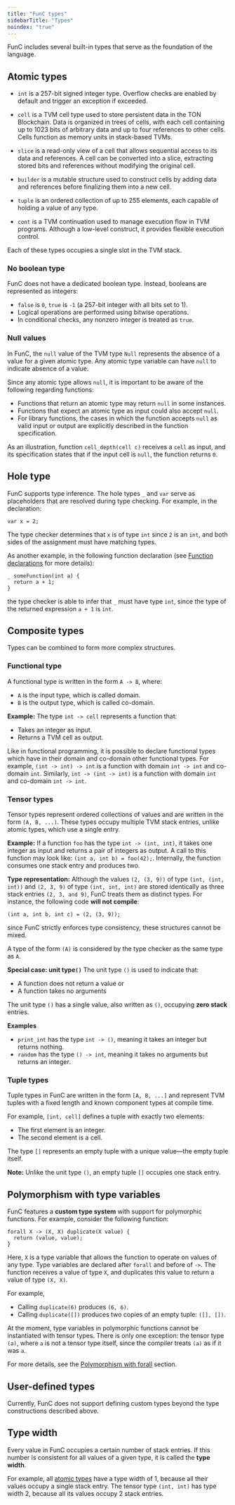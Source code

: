 ```yaml
---
title: "FunC types"
sidebarTitle: "Types"
noindex: "true"
---
```



FunC includes several built-in types that serve as the foundation of the language.

## Atomic types

- `int` is a 257-bit signed integer type. Overflow checks are enabled by default and trigger an exception if exceeded.

- `cell` is a TVM cell type used to store persistent data in the TON Blockchain. Data is organized in trees of cells, with each cell containing up to 1023 bits of arbitrary data and up to four references to other cells. Cells function as memory units in stack-based TVMs.

- `slice` is a read-only view of a cell that allows sequential access to its data and references. A cell can be converted into a slice, extracting stored bits and references without modifying the original cell.

- `builder` is a mutable structure used to construct cells by adding data and references before finalizing them into a new cell.

- `tuple` is an ordered collection of up to 255 elements, each capable of holding a value of any type.

- `cont` is a TVM continuation used to manage execution flow in TVM programs. Although a low-level construct, it provides flexible execution control.

Each of these types occupies a single slot in the TVM stack.

### No boolean type

FunC does not have a dedicated boolean type.
Instead, booleans are represented as integers:
- `false` is `0`, `true` is `-1` (a 257-bit integer with all bits set to 1).
- Logical operations are performed using bitwise operations.
- In conditional checks, any nonzero integer is treated as `true`.

### Null values

In FunC, the `null` value of the TVM type `Null` represents the absence of a value for a given atomic type. 
Any atomic type variable can have `null` to indicate absence of a value. 

Since any atomic type allows `null`, it is important to be aware of the following regarding functions:

- Functions that return an atomic type may return `null` in some instances.
- Functions that expect an atomic type as input could also accept `null`.
- For library functions, the cases in which the function accepts `null` as valid input or output are explicitly described in the function specification.

As an illustration, function `cell_depth(cell c)` receives a `cell` as input, and its specification states that if the input cell is `null`, the function returns `0`.

## Hole type

FunC supports type inference. The hole types `_` and `var` serve as placeholders that are resolved during type checking.
For example, in the declaration:

```func
var x = 2;
```

The type checker determines that `x` is of type `int` since `2` is an `int`,
and both sides of the assignment must have matching types.

As another example, in the following function declaration (see [Function declarations](/language/func/functions#function-declaration) for more details):

```func
_ someFunction(int a) {
  return a + 1;
}
```
the type checker is able to infer that `_` must have type `int`, since the type of the returned expression `a + 1` is `int`.

## Composite types

Types can be combined to form more complex structures.

### Functional type

A functional type is written in the form `A -> B`, where:
- `A` is the input type, which is called domain.
- `B` is the output type, which is called co-domain.

**Example:**
The type `int -> cell` represents a function that:
- Takes an integer as input.
- Returns a TVM cell as output.

Like in functional programming, it is possible to declare functional types which have in their domain and co-domain other functional types. 
For example, `(int -> int) -> int` is a function with domain `int -> int` and co-domain `int`. 
Similarly, `int -> (int -> int)` is a function with domain `int` and co-domain `int -> int`.

### Tensor types

Tensor types represent ordered collections of values and are written in the form `(A, B, ...)`.
These types occupy multiple TVM stack entries, unlike atomic types, which use a single entry.

**Example:**
If a function `foo` has the type `int -> (int, int)`,
it takes one integer as input and returns a pair of integers as output.
A call to this function may look like: `(int a, int b) = foo(42);`.
Internally, the function consumes one stack entry and produces two.

**Type representation:** Although the values `(2, (3, 9))` of type `(int, (int, int))` and `(2, 3, 9)` of type `(int, int, int)` are stored identically as three stack entries `(2, 3, and 9)`, FunC treats them as distinct types.
For instance, the following code **will not compile**:

```func
(int a, int b, int c) = (2, (3, 9));
 ```
since FunC strictly enforces type consistency, these structures cannot be mixed.

<Aside>

A type of the form `(A)` is considered by the type checker as the same type as `A`.

</Aside>

**Special case: unit type`()`**
The unit type `()` is used to indicate that:
- A function does not return a value or
- A function takes no arguments

The unit type `()` has a single value, also written as `()`, occupying **zero stack** entries.

**Examples**
- `print_int` has the type `int -> ()`, meaning it takes an integer but returns nothing.
- `random` has the type `() -> int`, meaning it takes no arguments but returns an integer.

### Tuple types

Tuple types in FunC are written in the form `[A, B, ...]` and represent TVM tuples with a fixed length and known component types at compile time.

For example, `[int, cell]` defines a tuple with exactly two elements:
- The first element is an integer.
- The second element is a cell.

The type `[]` represents an empty tuple with a unique value—the empty tuple itself.

**Note:** Unlike the unit type `()`, an empty tuple `[]` occupies one stack entry.

## Polymorphism with type variables

FunC features a **custom type system** with support for polymorphic functions.
For example, consider the following function:

```func
forall X -> (X, X) duplicate(X value) {
  return (value, value);
}
```

Here, `X` is a type variable that allows the function to operate on values of any type. Type variables are declared after `forall` and before of `->`. 
The function receives a value of type `X`, and duplicates this value to return a value of type `(X, X)`. 

For example,

- Calling `duplicate(6)` produces `(6, 6)`.
- Calling `duplicate([])` produces two copies of an empty tuple: `([], [])`.

<Aside>

At the moment, type variables in polymorphic functions cannot be instantiated with tensor types. 
There is only one exception: the tensor type `(a)`, where `a` is not a tensor type itself, since the compiler treats `(a)` as if it was `a`.

</Aside>

For more details, see the [Polymorphism with forall](/language/func/functions#polymorphism-with-forall) section.

## User-defined types

Currently, FunC does not support defining custom types beyond the type constructions described above.

## Type width

Every value in FunC occupies a certain number of stack entries.
If this number is consistent for all values of a given type, it is called the **type width**.

For example, all [atomic types](#atomic-types) have a type width of 1, because all their values occupy a single stack entry. 
The tensor type `(int, int)` has type width 2, because all its values occupy 2 stack entries.

